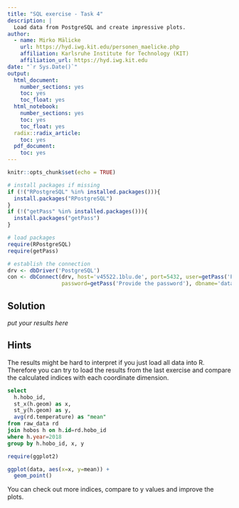 ```yaml
---
title: "SQL exercise - Task 4"
description: |
  Load data from PostgreSQL and create impressive plots.
author:
  - name: Mirko Mälicke
    url: https://hyd.iwg.kit.edu/personen_maelicke.php
    affiliation: Karlsruhe Institute for Technology (KIT)
    affiliation_url: https://hyd.iwg.kit.edu
date: "`r Sys.Date()`"
output:  
  html_document:
    number_sections: yes
    toc: yes
    toc_float: yes
  html_notebook:
    number_sections: yes
    toc: yes
    toc_float: yes
  radix::radix_article:
    toc: yes
  pdf_document:
    toc: yes
---
```


```r
knitr::opts_chunk$set(echo = TRUE)

# install packages if missing
if (!("RPostgreSQL" %in% installed.packages())){
  install.packages("RPostgreSQL")
}
if (!("getPass" %in% installed.packages())){
  install.packages("getPass")
}

# load packages
require(RPostgreSQL)
require(getPass)

# establish the connection
drv <- dbDriver('PostgreSQL')
con <- dbConnect(drv, host='v45522.1blu.de', port=5432, user=getPass('Provide the user'), 
                 password=getPass('Provide the password'), dbname='datamanagement')
```

## Solution

*put your results here*


## Hints

The results might be hard to interpret if you just load all data into R. Therefore you can try to load the results from 
the last exercise and compare the calculated indices with each coordinate dimension.
```sql
select 
  h.hobo_id,
  st_x(h.geom) as x,
  st_y(h.geom) as y,
  avg(rd.temperature) as "mean"
from raw_data rd
join hobos h on h.id=rd.hobo_id
where h.year=2018
group by h.hobo_id, x, y
```

```r
require(ggplot2)

ggplot(data, aes(x=x, y=mean)) + 
  geom_point()
```

You can check out more indices, compare to y values and improve the plots.
